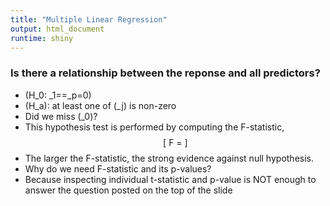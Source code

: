 ```yaml
---
title: "Multiple Linear Regression"
output: html_document
runtime: shiny
---
```


### Is there a relationship between the reponse and all predictors?
<ul class="incremental">
<li><span class="math inline">\(H_0: \beta_1=\cdots=\beta_p=0\)</span></li>
<li><span class="math inline">\(H_a\)</span>: at least one of <span class="math inline">\(\beta_j\)</span> is non-zero</li>
<li>Did we miss <span class="math inline">\(\beta_0\)</span>?<br />
</li>
<li>This hypothesis test is performed by computing the F-statistic, <span class="math display">\[
F = \frac{(TSS-RSS)/p}{RSS/(n-p-1)}
\]</span></li>
<li>The larger the F-statistic, the strong evidence against null hypothesis.</li>
<li>Why do we need F-statistic and its p-values?  </li>
<li>Because inspecting individual t-statistic and p-value is NOT enough to answer the question posted on the top of the slide </li>
</ul>
